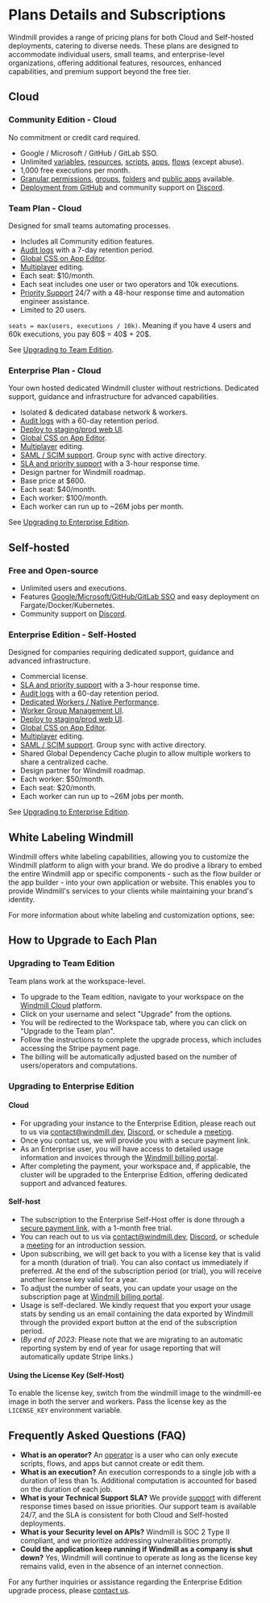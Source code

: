 
# Plans Details and Subscriptions

Windmill provides a range of pricing plans for both Cloud and Self-hosted deployments, catering to diverse needs. These plans are designed to accommodate individual users, small teams, and enterprise-level organizations, offering additional features, resources, enhanced capabilities, and premium support beyond the free tier.

<div class="grid grid-cols-2 gap-6 mb-4">
	<DocCard
		title="Pricing page"
		description="Explore our plans and estimate a cost."
		href="/pricing"
	/>
</div>

## Cloud

### Community Edition - Cloud

No commitment or credit card required.
- Google / Microsoft / GitHub / GitLab SSO.
- Unlimited [variables](../../core_concepts/2_variables_and_secrets/index.mdx), [resources](../../core_concepts/3_resources_and_types/index.mdx), [scripts](../../script_editor/index.mdx), [apps](../../apps/0_app_editor/index.mdx), [flows](../../flows/1_flow_editor.mdx) (except abuse).
- 1,000 free executions per month.
- [Granular permissions](../../core_concepts/16_roles_and_permissions/index.mdx), [groups](../../core_concepts/8_groups_and_folders/index.mdx), [folders](../../core_concepts/8_groups_and_folders/index.mdx) and [public apps](../../apps/8_public_apps.md) available.
- [Deployment from GitHub](../../advanced/9_deploy_gh_gl/index.md) and community support on [Discord](https://discord.com/invite/V7PM2YHsPB).

### Team Plan - Cloud

Designed for small teams automating processes.
- Includes all Community edition features.
- [Audit logs](../../core_concepts/14_audit_logs/index.mdx) with a 7-day retention period.
- [Global CSS on App Editor](../15_css_editor/index.md).
- [Multiplayer](../../core_concepts/7_multiplayer/index.md) editing.
- Each seat: $10/month.
- Each seat includes one user or two operators and 10k executions.
- [Priority Support](../12_support_and_sla/index.mdx) 24/7 with a 48-hour response time and automation engineer assistance.
- Limited to 20 users.

`seats = max(users, executions / 10k)`. Meaning if you have 4 users and 60k executions, you pay 60$ = 40$ + 20$.

See [Upgrading to Team Edition](#upgrading-to-team-edition).

### Enterprise Plan - Cloud

Your own hosted dedicated Windmill cluster without restrictions.
Dedicated support, guidance and infrastructure for advanced capabilities.

- Isolated & dedicated database network & workers.
- [Audit logs](../../core_concepts/14_audit_logs/index.mdx) with a 60-day retention period.
- [Deploy to staging/prod web UI](../../core_concepts/12_staging_prod/index.md).
- [Global CSS on App Editor](../15_css_editor/index.md).
- [Multiplayer](../../core_concepts/7_multiplayer/index.md) editing.
- [SAML / SCIM support](../14_saml_and_scim/index.md). Group sync with active directory.
- [SLA and priority support](../12_support_and_sla/index.mdx) with a 3-hour response time.
- Design partner for Windmill roadmap.
- Base price at $600.
- Each seat: $40/month.
- Each worker: $100/month.
- Each worker can run up to ~26M jobs per month.

See [Upgrading to Enterprise Edition](#upgrading-to-enterprise-edition).

## Self-hosted

### Free and Open-source

- Unlimited users and executions.
- Features [Google/Microsoft/GitHub/GitLab SSO](../../misc/2_setup_oauth/index.mdx) and easy deployment on Fargate/Docker/Kubernetes.
- Community support on [Discord](https://discord.com/invite/V7PM2YHsPB).

### Enterprise Edition - Self-Hosted

Designed for companies requiring dedicated support, guidance and advanced infrastructure.
- Commercial license.
- [SLA and priority support](../12_support_and_sla/index.mdx) with a 3-hour response time.
- [Audit logs](../../core_concepts/14_audit_logs/index.mdx) with a 60-day retention period.
- [Dedicated Workers / Native Performance](../../core_concepts/25_dedicated_workers/index.mdx).
- [Worker Group Management UI](../11_worker_group_management_ui/index.mdx).
- [Deploy to staging/prod web UI](../../core_concepts/12_staging_prod/index.md).
- [Global CSS on App Editor](../15_css_editor/index.md).
- [Multiplayer](../../core_concepts/7_multiplayer/index.md) editing.
- [SAML / SCIM support](../14_saml_and_scim/index.md). Group sync with active directory.
- Shared Global Dependency Cache plugin to allow multiple workers to share a centralized cache.
- Design partner for Windmill roadmap.
- Each worker: $50/month.
- Each seat: $20/month.
- Each worker can run up to ~26M jobs per month.

See [Upgrading to Enterprise Edition](#upgrading-to-enterprise-edition).

## White Labeling Windmill

Windmill offers white labeling capabilities, allowing you to customize the Windmill platform to align with your brand. We do prodive a library to embed the entire Windmill app or specific components - such as the flow builder or the app builder - into your own application or website. This enables you to provide Windmill's services to your clients while maintaining your brand's identity.

For more information about white labeling and customization options, see:

<div class="grid grid-cols-2 gap-6 mb-4">
    <DocCard
    	title="White Labeling Windmill"
    	description="Windmill offers white labeling capabilities, allowing you to customize the Windmill platform to align with your brand."
    	href="/docs/misc/white_labelling"
    />
</div>

## How to Upgrade to Each Plan

### Upgrading to Team Edition

Team plans work at the workspace-level.

- To upgrade to the Team edition, navigate to your workspace on the [Windmill Cloud](https://app.windmill.dev/user/login) platform.
- Click on your username and select "Upgrade" from the options.
- You will be redirected to the Workspace tab, where you can click on "Upgrade to the Team plan".
- Follow the instructions to complete the upgrade process, which includes accessing the Stripe payment page.
- The billing will be automatically adjusted based on the number of users/operators and computations.

### Upgrading to Enterprise Edition

#### Cloud

- For upgrading your instance to the Enterprise Edition, please reach out to us via contact@windmill.dev, [Discord](https://discord.com/invite/V7PM2YHsPB), or schedule a [meeting](https://www.windmill.dev/book-demo).
- Once you contact us, we will provide you with a secure payment link.
- As an Enterprise user, you will have access to detailed usage information and invoices through the [Windmill billing portal](https://windmill.dev/billing).
- After completing the payment, your workspace and, if applicable, the cluster will be upgraded to the Enterprise Edition, offering dedicated support and advanced features.

#### Self-host

- The subscription to the Enterprise Self-Host offer is done through a [secure payment link](https://billing.windmill.dev/b/8wMaFS51Y0Bl2VacMT), with a 1-month free trial.
- You can reach out to us via contact@windmill.dev, [Discord](https://discord.com/invite/V7PM2YHsPB), or schedule a [meeting](https://www.windmill.dev/book-demo) for an introduction session.
- Upon subscribing, we will get back to you with a license key that is valid for a month (duration of trial). You can also contact us immediately if preferred. At the end of the subscription period (or trial), you will receive another license key valid for a year.
- To adjust the number of seats, you can update your usage on the subscription page at [Windmill billing portal](https://windmill.dev/billing).
- Usage is self-declared. We kindly request that you export your usage stats by sending us an email containing the data exported by Windmill through the provided export button at the end of the subscription period.
- (*By end of 2023*: Please note that we are migrating to an automatic reporting system by end of year for usage reporting that will automatically update Stripe links.)

#### Using the License Key (Self-Host)

To enable the license key, switch from the windmill image to the windmill-ee image in both the server and workers. Pass the license key as the `LICENSE_KEY` environment variable.

## Frequently Asked Questions (FAQ)

- **What is an operator?** An [operator](../../core_concepts/16_roles_and_permissions/index.mdx) is a user who can only execute scripts, flows, and apps but cannot create or edit them.
- **What is an execution?** An execution corresponds to a single job with a duration of less than 1s. Additional computation is accounted for based on the duration of each job.
- **What is your Technical Support SLA?** We provide [support](../12_support_and_sla/index.mdx) with different response times based on issue priorities. Our support team is available 24/7, and the SLA is consistent for both Cloud and Self-hosted deployments.
- **What is your Security level on APIs?** Windmill is SOC 2 Type II compliant, and we prioritize addressing vulnerabilities promptly.
- **Could the application keep running if Windmill as a company is shut down?** Yes, Windmill will continue to operate as long as the license key remains valid, even in the absence of an internet connection.

For any further inquiries or assistance regarding the Enterprise Edition upgrade process, please [contact us](../6_getting_help/index.mdx).
